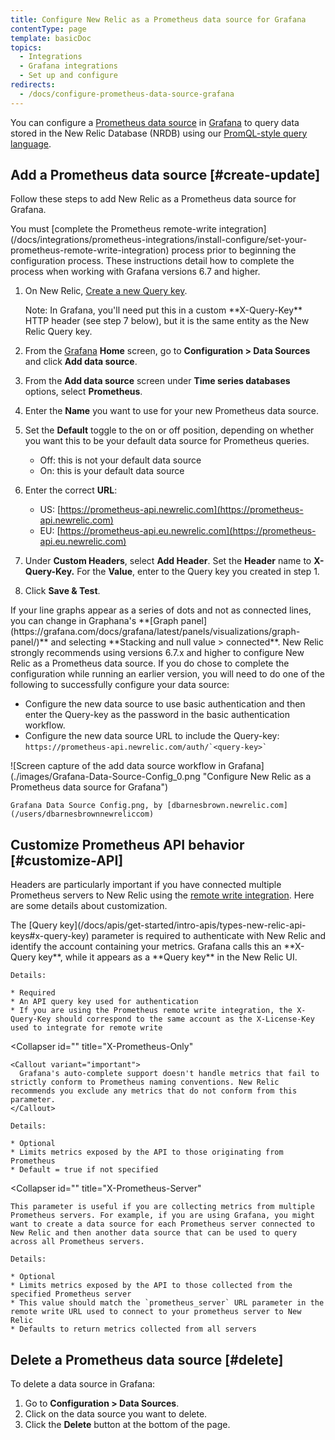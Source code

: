 ```yaml
---
title: Configure New Relic as a Prometheus data source for Grafana
contentType: page
template: basicDoc
topics:
  - Integrations
  - Grafana integrations
  - Set up and configure
redirects:
  - /docs/configure-prometheus-data-source-grafana
---
```


You can configure a [Prometheus data source](https://grafana.com/docs/grafana/latest/features/datasources/prometheus/) in [Grafana](https://grafana.com/login) to query data stored in the New Relic Database (NRDB) using our [PromQL-style query language](/docs/integrations/prometheus-integrations/view-query-data/supported-promql-features).

## Add a Prometheus data source [#create-update]

Follow these steps to add New Relic as a Prometheus data source for Grafana.

<Callout variant="important">
  You must [complete the Prometheus remote-write integration](/docs/integrations/prometheus-integrations/install-configure/set-your-prometheus-remote-write-integration) process prior to beginning the configuration process.
</Callout>

<Callout variant="important">
  These instructions detail how to complete the process when working with Grafana versions 6.7 and higher.
</Callout>

1. On New Relic, [Create a new Query key](/docs/apis/get-started/intro-apis/types-new-relic-api-keys).

   <Callout variant="important">
     Note: In Grafana, you'll need put this in a custom **X-Query-Key** HTTP header (see step 7 below), but it is the same entity as the New Relic Query key.
   </Callout>
2. From the [Grafana](https://grafana.com/login) **Home** screen, go to **Configuration > Data Sources** and click **Add data source**.
3. From the **Add data source** screen under **Time series databases** options, select **Prometheus**.
4. Enter the **Name** you want to use for your new Prometheus data source.
5. Set the **Default** toggle to the on or off position, depending on whether you want this to be your default data source for Prometheus queries.
   * Off: this is not your default data source
   * On: this is your default data source
6. Enter the correct **URL**:
   * US: [https://prometheus-api.newrelic.com](https://prometheus-api.newrelic.com)
   * EU: [https://prometheus-api.eu.newrelic.com](https://prometheus-api.eu.newrelic.com)
7. Under **Custom Headers**, select **Add Header**. Set the **Header** name to **X-Query-Key.** For the **Value**, enter to the Query key you created in step 1.
8. Click **Save & Test**.

<Callout variant="tip">
  If your line graphs appear as a series of dots and not as connected lines, you can change in Graphana's **[Graph panel](https://grafana.com/docs/grafana/latest/panels/visualizations/graph-panel/)** and selecting **Stacking and null value > connected**.
</Callout>

<Callout variant="important">
  New Relic strongly recommends using versions 6.7.x and higher to configure New Relic as a Prometheus data source. If you do chose to complete the configuration while running an earlier version, you will need to do one of the following to successfully configure your data source:

  * Configure the new data source to use basic authentication and then enter the Query-key as the password in the basic authentication workflow.
  * Configure the new data source URL to include the Query-key: `` https://prometheus-api.newrelic.com/auth/`<query-key>` ``
</Callout>

<CollapserGroup>
  <Collapser
    id=""
    title="Sample configuration image"
  >
    ![Screen capture of the add data source workflow in Grafana](./images/Grafana-Data-Source-Config_0.png "Configure New Relic as a Prometheus data source for Grafana")

    Grafana Data Source Config.png, by [dbarnesbrown.newrelic.com](/users/dbarnesbrownnewreliccom)
  </Collapser>
</CollapserGroup>

## Customize Prometheus API behavior [#customize-API]

Headers are particularly important if you have connected multiple Prometheus servers to New Relic using the [remote write integration](/docs/integrations/prometheus-integrations/install-configure/set-your-prometheus-remote-write-integration). Here are some details about customization.

<CollapserGroup>
  <Collapser
    id=""
    title="X-Query-Key (Query key)"
  >
    The [Query key](/docs/apis/get-started/intro-apis/types-new-relic-api-keys#x-query-key) parameter is required to authenticate with New Relic and identify the account containing your metrics. Grafana calls this an **X-Query key**, while it appears as a **Query key** in the New Relic UI.

    Details:

    * Required
    * An API query key used for authentication
    * If you are using the Prometheus remote write integration, the X-Query-Key should correspond to the same account as the X-License-Key used to integrate for remote write
  </Collapser>

  <Collapser
    id=""
    title="X-Prometheus-Only"
  >
    <Callout variant="important">
      Grafana's auto-complete support doesn't handle metrics that fail to strictly conform to Prometheus naming conventions. New Relic recommends you exclude any metrics that do not conform from this parameter.
    </Callout>

    Details:

    * Optional
    * Limits metrics exposed by the API to those originating from Prometheus
    * Default = true if not specified
  </Collapser>

  <Collapser
    id=""
    title="X-Prometheus-Server"
  >
    This parameter is useful if you are collecting metrics from multiple Prometheus servers. For example, if you are using Grafana, you might want to create a data source for each Prometheus server connected to New Relic and then another data source that can be used to query across all Prometheus servers.

    Details:

    * Optional
    * Limits metrics exposed by the API to those collected from the specified Prometheus server
    * This value should match the `prometheus_server` URL parameter in the remote write URL used to connect to your prometheus server to New Relic
    * Defaults to return metrics collected from all servers
  </Collapser>
</CollapserGroup>

## Delete a Prometheus data source [#delete]

To delete a data source in Grafana:

1. Go to **Configuration > Data Sources**.
2. Click on the data source you want to delete.
3. Click the **Delete** button at the bottom of the page.
